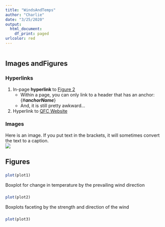 ```yaml
---
title: "WindsAndTemps"
author: "Charlie"
date: "3/25/2020"
output:
  html_document:
    df_print: paged
urlcolor: red
---
```


```r
```

<!--```{r echo=FALSE,warning=FALSE, message=FALSE, results="hide", fig.show='hide',code = readLines("https://raw.githubusercontent.com/QFCatMSU/RMarkdown-Workshop-Material/master/scripts/01-WindsAndTemps.R"),  }
```-->

## Images andFigures

### Hyperlinks
1) In-page <b>  hyperlink </b>to [Figure 2](#anchor2)
    * Within a page, you can only link to a header that has an anchor: {#***anchorName***}
    * And, it is still pretty awkward...
2) Hyperlink to [QFC Website](https://www.canr.msu.edu/qfc/)

### Images
Here is an image.  If you put text in the brackets, it will sometimes convert the text to a caption.  
![](images/QFCLogo.png)


## Figures

### {#anchor1}  
```r
plot(plot1)
```

Boxplot for change in temperature by the prevailing wind direction

### {#anchor2} 
```r
plot(plot2)
```

Boxplots faceting by the strength and direction of the wind

### {#anchor3}
```r
plot(plot3)
```


